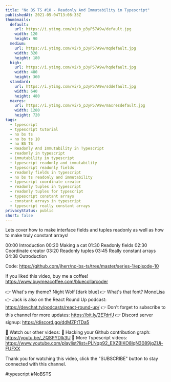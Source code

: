```yaml
---
title: "No BS TS #10 - Readonly And Immutability in Typescript"
publishedAt: 2021-05-04T13:08:33Z
thumbnails:
  default:
    url: https://i.ytimg.com/vi/b_p3yP57A9w/default.jpg
    width: 120
    height: 90
  medium:
    url: https://i.ytimg.com/vi/b_p3yP57A9w/mqdefault.jpg
    width: 320
    height: 180
  high:
    url: https://i.ytimg.com/vi/b_p3yP57A9w/hqdefault.jpg
    width: 480
    height: 360
  standard:
    url: https://i.ytimg.com/vi/b_p3yP57A9w/sddefault.jpg
    width: 640
    height: 480
  maxres:
    url: https://i.ytimg.com/vi/b_p3yP57A9w/maxresdefault.jpg
    width: 1280
    height: 720
tags:
  - typescript
  - typescript tutorial
  - no bs ts
  - no bs ts 10
  - no BS TS
  - Readonly And Immutability in Typescript
  - readonly in typescript
  - immutability in typescript
  - typescript readonly and immutability
  - typescript readonly fields
  - readonly fields in typescript
  - no bs ts readonly and immutability
  - typescript coordinate creator
  - readonly tuples in typescript
  - readonly tuples for typescript
  - typescript constant arrays
  - constant arrays in typescript
  - typescript really constant arrays
privacyStatus: public
short: false
---
```

  
  Lets cover how to make interface fields and tuples readonly as well as how to make truly constant arrays!

00:00 Introduction
00:20 Making a cat
01:30 Readonly fields
02:30 Coordinate creator
03:20 Readonly tuples
03:45 Really constant arrays
04:38 Outroduction

Code: https://github.com/jherr/no-bs-ts/tree/master/series-1/episode-10

If you liked this video, buy me a coffee! https://www.buymeacoffee.com/bluecollarcoder

👉 What's my theme? Night Wolf [dark blue]
👉 What's that font? MonoLisa
👉 Jack is also on the React Round Up podcast: https://devchat.tv/podcasts/react-round-up/
👉 Don't forget to subscribe to this channel for more updates: https://bit.ly/2E7drfJ
👉 Discord server signup: https://discord.gg/ddMZFtTDa5

💢 Watch our other videos:
💟 Hacking your Github contribution graph: https://youtu.be/_ZQSPYDlk3U
💟 More Typescript videos: https://www.youtube.com/playlist?list=PLNqp92_EXZBIKO8lqN3089jgZUi-FUFXX

Thank you for watching this video, click the "SUBSCRIBE" button to stay connected with this channel. 

#typescript #NoBSTS
  